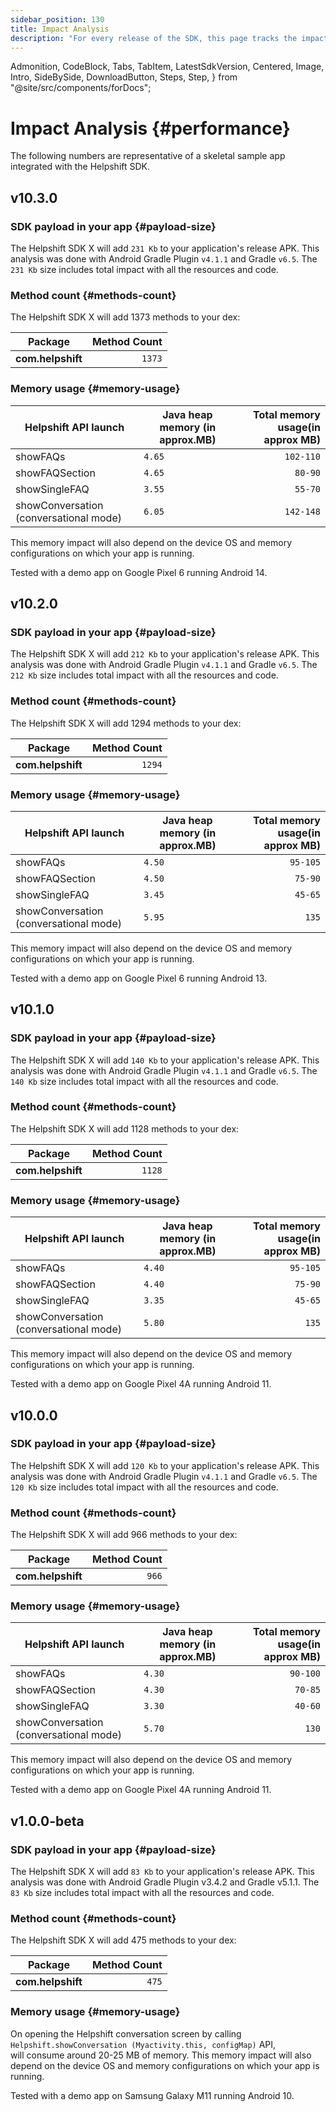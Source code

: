 ```yaml
---
sidebar_position: 130
title: Impact Analysis
description: "For every release of the SDK, this page tracks the impact of the SDK on various build and runtime aspects of your application."
---
```


  Admonition,
  CodeBlock,
  Tabs,
  TabItem,
  LatestSdkVersion,
  Centered,
  Image,
  Intro,
  SideBySide,
  DownloadButton,
  Steps,
  Step,
} from "@site/src/components/forDocs";

# Impact Analysis {#performance}

<Intro>

The following numbers are representative of a skeletal sample app
integrated with the Helpshift SDK.

</Intro>

## v10.3.0

### SDK payload in your app {#payload-size}

The Helpshift SDK X will add `231 Kb` to your application's release APK.
This analysis was done with Android Gradle Plugin `v4.1.1` and Gradle `v6.5`.
The `231 Kb` size includes total impact with all the resources and code.

### Method count {#methods-count}

The Helpshift SDK X will add 1373 methods to your dex:

| Package           | Method Count |
| ----------------- | -----------: |
| **com.helpshift** |       `1373` |

### Memory usage {#memory-usage}

| Helpshift API launch                   | Java heap memory (in approx.MB) | Total memory usage(in approx MB) |
| -------------------------------------- | ------------------------------- | -------------------------------: |
| showFAQs                               | `4.65`                          |                         `102-110` |
| showFAQSection                         | `4.65`                          |                          `80-90` |
| showSingleFAQ                          | `3.55`                          |                          `55-70` |
| showConversation (conversational mode) | `6.05`                          |                            `142-148` |

This memory impact will also depend on the device OS and memory configurations on which your app is running.

<Admonition type="info" title="Note">

Tested with a demo app on Google Pixel 6 running Android 14.

</Admonition>

## v10.2.0

### SDK payload in your app {#payload-size}

The Helpshift SDK X will add `212 Kb` to your application's release APK.
This analysis was done with Android Gradle Plugin `v4.1.1` and Gradle `v6.5`.
The `212 Kb` size includes total impact with all the resources and code.

### Method count {#methods-count}

The Helpshift SDK X will add 1294 methods to your dex:

| Package           | Method Count |
| ----------------- | -----------: |
| **com.helpshift** |       `1294` |

### Memory usage {#memory-usage}

| Helpshift API launch                   | Java heap memory (in approx.MB) | Total memory usage(in approx MB) |
| -------------------------------------- | ------------------------------- | -------------------------------: |
| showFAQs                               | `4.50`                          |                         `95-105` |
| showFAQSection                         | `4.50`                          |                          `75-90` |
| showSingleFAQ                          | `3.45`                          |                          `45-65` |
| showConversation (conversational mode) | `5.95`                          |                            `135` |

This memory impact will also depend on the device OS and memory configurations on which your app is running.

<Admonition type="info" title="Note">

Tested with a demo app on Google Pixel 6 running Android 13.

</Admonition>

## v10.1.0

### SDK payload in your app {#payload-size}

The Helpshift SDK X will add `140 Kb` to your application's release APK.
This analysis was done with Android Gradle Plugin `v4.1.1` and Gradle `v6.5`.
The `140 Kb` size includes total impact with all the resources and code.

### Method count {#methods-count}

The Helpshift SDK X will add 1128 methods to your dex:

| Package           | Method Count |
| ----------------- | -----------: |
| **com.helpshift** |       `1128` |

### Memory usage {#memory-usage}

| Helpshift API launch                   | Java heap memory (in approx.MB) | Total memory usage(in approx MB) |
| -------------------------------------- | ------------------------------- | -------------------------------: |
| showFAQs                               | `4.40`                          |                         `95-105` |
| showFAQSection                         | `4.40`                          |                          `75-90` |
| showSingleFAQ                          | `3.35`                          |                          `45-65` |
| showConversation (conversational mode) | `5.80`                          |                            `135` |

This memory impact will also depend on the device OS and memory configurations on which your app is running.

<Admonition type="info" title="Note">

Tested with a demo app on Google Pixel 4A running Android 11.

</Admonition>

## v10.0.0

### SDK payload in your app {#payload-size}

The Helpshift SDK X will add `120 Kb` to your application's release APK.
This analysis was done with Android Gradle Plugin `v4.1.1` and Gradle `v6.5`.
The `120 Kb` size includes total impact with all the resources and code.

### Method count {#methods-count}

The Helpshift SDK X will add 966 methods to your dex:

| Package           | Method Count |
| ----------------- | -----------: |
| **com.helpshift** |        `966` |

### Memory usage {#memory-usage}

| Helpshift API launch                   | Java heap memory (in approx.MB) | Total memory usage(in approx MB) |
| -------------------------------------- | ------------------------------- | -------------------------------: |
| showFAQs                               | `4.30`                          |                         `90-100` |
| showFAQSection                         | `4.30`                          |                          `70-85` |
| showSingleFAQ                          | `3.30`                          |                          `40-60` |
| showConversation (conversational mode) | `5.70`                          |                            `130` |

This memory impact will also depend on the device OS and memory configurations on which your app is running.

<Admonition type="info" title="Note">

Tested with a demo app on Google Pixel 4A running Android 11.

</Admonition>

## v1.0.0-beta

### SDK payload in your app {#payload-size}

The Helpshift SDK X will add `83 Kb` to your application's release APK. This analysis was done with Android Gradle Plugin v3.4.2 and Gradle v5.1.1.
The `83 Kb` size includes total impact with all the resources and code.

### Method count {#methods-count}

The Helpshift SDK X will add 475 methods to your dex:

| Package           | Method Count |
| ----------------- | -----------: |
| **com.helpshift** |        `475` |

### Memory usage {#memory-usage}

On opening the Helpshift conversation screen by calling `Helpshift.showConversation (Myactivity.this, configMap)` API,  
will consume around 20-25 MB of memory.
This memory impact will also depend on the device OS and memory configurations on which your app is running.

<Admonition type="info" title="Note">

Tested with a demo app on Samsung Galaxy M11 running Android 10.

</Admonition>
